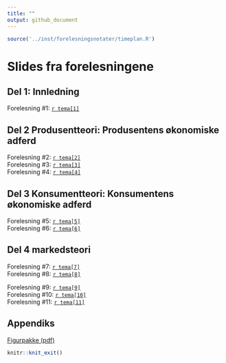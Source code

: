 ```yaml
---
title: ""
output: github_document
---
```


```r
source('../inst/forelesningsnotater/timeplan.R')
```

# Slides fra forelesningene

## Del 1: Innledning

Forelesning #1: [`r tema[1]`](https://github.com/joernih/BOEA203Mikrooekonomi/tree/main/inst/pdfs/1-3_introduksjon.pdf)

## Del 2 Produsentteori: Produsentens økonomiske adferd

Forelesning #2: [`r tema[2]`](https://github.com/joernih/BOEA203Mikrooekonomi/tree/main/inst/pdfs/4%20Produksjonsteori:Produksjon.pdf)
<br>
Forelesning #3: [`r tema[3]`](https://github.com/joernih/BOEA203Mikrooekonomi/tree/main/inst/pdfs/5%20Produksjonsteori:Inntekter_og_kostnader.pdf)
<br>
Forelesning #4: [`r tema[4]`](https://github.com/joernih/BOEA203Mikrooekonomi/tree/main/inst/pdfs/6_Produsentteori:Produkt_og_faktormarkeder.pdf)

## Del 3 Konsumentteori: Konsumentens økonomiske adferd

Forelesning #5: [`r tema[5]`](https://github.com/joernih/BOEA203Mikrooekonomi/tree/main/inst/pdfs/7_Konsumentens_tilpasning.pdf)
<br>
Forelesning #6: [`r tema[6]`](https://github.com/joernih/BOEA203Mikrooekonomi/tree/main/inst/pdfs/8_Konsumentens_adferd.pdf)

## Del 4 markedsteori

Forelesning #7: [`r tema[7]`](https://github.com/joernih/BOEA203Mikrooekonomi/tree/main/inst/pdfs/9%20Markedsteori%2C%20Fullkommen%20konkurranse.pdf)
<br>
Forelesning #8: [`r tema[8]`](https://github.com/joernih/BOEA203Mikrooekonomi/tree/main/inst/pdfs/10%20Markedsteori%2C%20Monopol.pdf)

Forelesning #9: [`r tema[9]`](https://github.com/joernih/BOEA203Mikrooekonomi/tree/main/inst/pdfs/11_Monopolistisk_konkurranse.pdf)
<br>
Forelesning #10: [`r tema[10]`](12_Prisdiskriminering.pdf)
<br>
Forelesning #11: [`r tema[11]`](13_Eksternaliteter.pdf)

## Appendiks

[Figurpakke (pdf)](https://github.com/joernih/BOEA203Mikrooekonomi/blob/main/inst/forelesningsnotater/drawio/alle.pdf)

```r
knitr::knit_exit()
```

